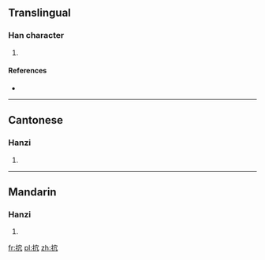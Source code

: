 ==Translingual==

===Han character===
{{Han char|rn=64|rad=手|as=05|sn=8|four=50012|canj=QJHU|ids=⿰扌⿱宀儿}}

# {{defn|Han|sort=手05}}

====References====
* {{Han ref|kx=0423.020|dkj=11911|dj=0771.010|hdz=31858.050|uh=62AD|ud=25261|bh=CCB3|bd=52403}}

----

==Cantonese==

===Hanzi===
{{yue-hanzi|jyut=[[jiu5]]|y=yiu5}}

# {{defn|lang=yue|sort=手05}}

----

==Mandarin==

===Hanzi===
{{cmn-hanzi|pin=[[yǎo]] ([[yao3]])|wg=yao<sup>3</sup>}}

# {{defn|lang=cmn|sort=手05}}

[[fr:抭]]
[[pl:抭]]
[[zh:抭]]
